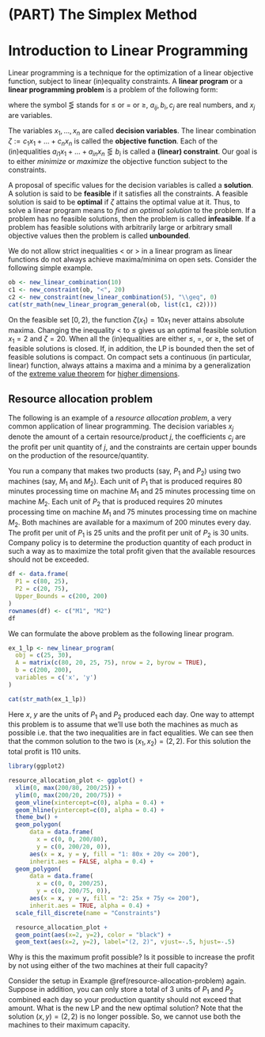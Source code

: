 # (PART) The Simplex Method {-}

# Introduction to Linear Programming

Linear programming is a technique for the optimization of a linear objective function, subject to linear (in)equality constraints. A **linear program** or a **linear programming problem** is a problem of the following form:

\begin{equation}
  \begin{aligned}
    \mbox{optimize: } && c_1 x_1 + \dots + c_n x_n & \\
    \mbox{subject to: } 
      && a_{11} x_1 + \dots + a_{1n} x_n & \lesseqgtr b_1 \\
      && a_{21} x_1 + \dots + a_{2n} x_n & \lesseqgtr b_2 \\
      && \vdots &  \\
      && a_{m1} x_1 + \dots + a_{mn} x_n & \lesseqgtr b_m,
  \end{aligned}
  (\#eq:intro-lp)
\end{equation}
where the symbol $\lesseqgtr$ stands for $\leq$ or $=$ or $\geq$, $a_{ij}, b_i, c_j$ are real numbers, and $x_j$ are variables.

The variables $x_1, \dots, x_n$ are called **decision variables**. The linear combination $\zeta := c_1 x_1 + \dots + c_n x_n$ is called the **objective function**. Each of the (in)equalities $a_{i1} x_1 + \dots + a_{in} x_n \lesseqgtr b_i$ is called a **(linear) constraint**. Our goal is to either *minimize* or *maximize* the objective function subject to the constraints.

A proposal of specific values for the decision variables is called a **solution**. A solution is said to be **feasible** if it satisfies all the constraints. A feasible solution is said to be **optimal** if $\zeta$ attains the optimal value at it. Thus, to solve a linear program means to *find an optimal solution* to the problem. If a problem has no feasible solutions, then the problem is called **infeasible**. If a problem has feasible solutions with arbitrarily large or arbitrary small objective values then the problem is called **unbounded**.

:::{.remark}

We do not allow strict inequalities $<$ or $>$ in a linear program as linear functions do not always achieve maxima/minima on open sets. Consider the following simple example.

```r
ob <- new_linear_combination(10)
c1 <- new_constraint(ob, "<", 20)
c2 <- new_constraint(new_linear_combination(5), "\\geq", 0)
cat(str_math(new_linear_program_general(ob, list(c1, c2))))
```

On the feasible set $[0, 2)$, the function $\zeta(x_1) = 10x_1$ never attains absolute maxima.
Changing the inequality $<$ to $\leq$ gives us an optimal feasible solution $x_1 = 2$ and $\zeta = 20$. When all the (in)equalities are either $\le$, $=$, or $\ge$, the set of feasible solutions is closed. If, in addition, the LP is bounded then the set of feasible solutions is compact. On compact sets a continuous (in particular, linear) function, always attains a maxima and a minima by a generalization of the [extreme value theorem](https://en.wikipedia.org/wiki/Extreme_value_theorem) for [higher dimensions](https://math.stackexchange.com/a/881569).

:::

## Resource allocation problem
The following is an example of a *resource allocation problem*, a very common application of linear programming. 
The decision variables $x_j$ denote the amount of a certain resource/product $j$, the coefficients $c_j$ are the profit per unit quantity of $j$, and the constraints are certain upper bounds on the production of the resource/quantity.

::: {.example #resource-allocation-problem}
You run a company that makes two products (say, $P_1$ and $P_2$) using two machines (say, $M_1$ and $M_2$). Each unit of $P_1$ that is produced requires 80 minutes processing time on machine $M_1$ and 25 minutes processing time on machine $M_2$. Each unit of $P_2$ that is produced requires 20 minutes processing time on machine $M_1$ and 75 minutes processing time on machine $M_2$. Both machines are available for a maximum of 200 minutes every day. The profit per unit of $P_1$ is 25 units and the profit per unit of $P_2$ is 30 units. Company policy is to determine the production quantity of each product in such a way as to maximize the total profit given that the available resources should not be exceeded.

```r

df <- data.frame(
  P1 = c(80, 25),
  P2 = c(20, 75),
  Upper_Bounds = c(200, 200)
)
rownames(df) <- c("M1", "M2")
df
```
:::

We can formulate the above problem as the following linear program.

```r
ex_1_lp <- new_linear_program(
  obj = c(25, 30),
  A = matrix(c(80, 20, 25, 75), nrow = 2, byrow = TRUE),
  b = c(200, 200),
  variables = c('x', 'y')
)

cat(str_math(ex_1_lp))
```

Here $x$, $y$ are the units of $P_1$ and $P_2$ produced each day. One way to attempt this problem is to assume that we'll use both the machines as much as possible i.e. that the two inequalities are in fact equalities. We can see then that the common solution to the two is $(x_1, x_2) = (2, 2)$. For this solution the total profit is $110$ units.

```r

library(ggplot2)

resource_allocation_plot <- ggplot() + 
  xlim(0, max(200/80, 200/25)) +
  ylim(0, max(200/20, 200/75)) +
  geom_vline(xintercept=c(0), alpha = 0.4) +
  geom_hline(yintercept=c(0), alpha = 0.4) +
  theme_bw() + 
  geom_polygon(
      data = data.frame(
        x = c(0, 0, 200/80),
        y = c(0, 200/20, 0)),
      aes(x = x, y = y, fill = "1: 80x + 20y <= 200"),
      inherit.aes = FALSE, alpha = 0.4) + 
  geom_polygon(
      data = data.frame(
        x = c(0, 0, 200/25),
        y = c(0, 200/75, 0)),
      aes(x = x, y = y, fill = "2: 25x + 75y <= 200"),
      inherit.aes = TRUE, alpha = 0.4) +
  scale_fill_discrete(name = "Constraints")

  resource_allocation_plot +
  geom_point(aes(x=2, y=2), color = "black") +
  geom_text(aes(x=2, y=2), label="(2, 2)", vjust=-.5, hjust=-.5)
```

::: {.exercise}
Why is this the maximum profit possible? Is it possible to increase the profit by not using either of the two machines at their full capacity?
:::


::: {.exercise #resource-allocation-problem-extra}
Consider the setup in Example \@ref(resource-allocation-problem) again. Suppose in addition, you can only store a total of 3 units of $P_1$ and $P_2$ combined each day so your production quantity should not exceed that amount. What is the new LP and the new optimal solution?
Note that the solution $(x, y) = (2, 2)$ is no longer possible. So, we cannot use both the machines to their maximum capacity.
:::



